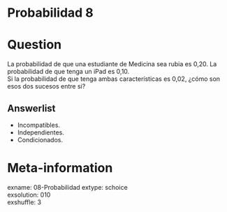 # Probabilidad 8

Question
========

La probabilidad de que una estudiante de Medicina sea rubia es 0,20. La probabilidad de que tenga un iPad es 0,10.  
Si la probabilidad de que tenga ambas características es 0,02, ¿cómo son esos dos sucesos entre si?


Answerlist
----------
* Incompatibles.  
* Independientes.  
* Condicionados.  


Meta-information
================
exname: 08-Probabilidad
extype: schoice  
exsolution: 010  
exshuffle: 3  

